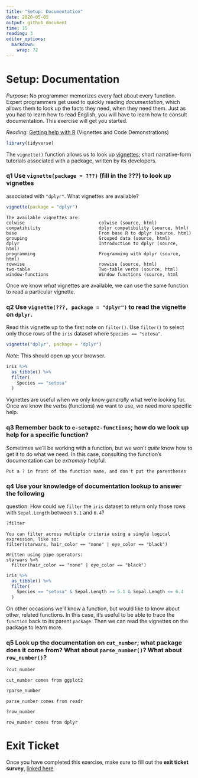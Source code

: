 ```yaml
---
title: "Setup: Documentation"
date: 2020-05-05
output: github_document
time: 15
reading: 3
editor_options: 
  markdown: 
    wrap: 72
---
```


# Setup: Documentation

*Purpose*: No programmer memorizes every fact about every function.
Expert programmers get used to quickly reading *documentation*, which
allows them to look up the facts they need, when they need them. Just as
you had to learn how to read English, you will have to learn how to
consult documentation. This exercise will get you started.

*Reading*: [Getting help with R](https://www.r-project.org/help.html)
(Vignettes and Code Demonstrations)

```r
library(tidyverse)
```

The `vignette()` function allows us to look up
[vignettes](https://stat.ethz.ch/R-manual/R-devel/library/utils/html/vignette.html);
short narrative-form tutorials associated with a package, written by its
developers.

### **q1** Use `vignette(package = ???)` (fill in the ???) to look up vignettes

associated with `"dplyr"`. What vignettes are available?

```r
vignette(package = "dplyr")
```

    The available vignettes are:
    colwise                            colwise (source, html)
    compatibility                      dplyr compatibility (source, html)
    base                               From base R to dplyr (source, html)
    grouping                           Grouped data (source, html)
    dplyr                              Introduction to dplyr (source, html)
    programming                        Programming with dplyr (source, html)
    rowwise                            rowwise (source, html)
    two-table                          Two-table verbs (source, html)
    window-functions                   Window functions (source, html

Once we know *what* vignettes are available, we can use the same
function to read a particular vignette.

### **q2** Use `vignette(???, package = "dplyr")` to read the vignette on `dplyr`.

Read this vignette up to the first note on `filter()`. Use `filter()` to
select only those rows of the `iris` dataset where
`Species == "setosa"`.

```r
vignette("dplyr", package = "dplyr")
```

*Note*: This should open up your browser.

```r
iris %>%
  as_tibble() %>%
  filter(
    Species == "setosa"
  )
```

Vignettes are useful when we only know *generally* what we're looking
for. Once we know the verbs (functions) we want to use, we need more
specific help.

### **q3** Remember back to `e-setup02-functions`; how do we look up help for a specific function?

Sometimes we'll be working with a function, but we won't *quite* know
how to get it to do what we need. In this case, consulting the
function's documentation can be *extremely* helpful.

    Put a ? in front of the function name, and don't put the parentheses

### **q4** Use your knowledge of documentation lookup to answer the following

question: How could we `filter` the `iris` dataset to return only those
rows with `Sepal.Length` between `5.1` and `6.4`?

```r
?filter
```

    You can filter across multiple criteria using a single logical expression, like so:
    filter(starwars, hair_color == "none" | eye_color == "black")

    Written using pipe operators:
    starwars %>%
      filter(hair_color == "none" | eye_color == "black")

```r

iris %>%
  as_tibble() %>%
  filter(
    Species == "setosa" & Sepal.Length >= 5.1 & Sepal.Length <= 6.4
  )
```

On other occasions we'll know a function, but would like to know about
other, related functions. In this case, it's useful to be able to trace
the `function` back to its parent `package`. Then we can read the
vignettes on the package to learn more.

### **q5** Look up the documentation on `cut_number`; what package does it come from? What about `parse_number()`? What about `row_number()`?

```r
?cut_number
```

    cut_number comes from ggplot2

```r
?parse_number
```

    parse_number comes from readr

```r
?row_number
```

    row_number comes from dplyr

<!-- include-exit-ticket -->

# Exit Ticket

<!-- -------------------------------------------------- -->

Once you have completed this exercise, make sure to fill out the **exit
ticket survey**, [linked
here](https://docs.google.com/forms/d/e/1FAIpQLSeuq2LFIwWcm05e8-JU84A3irdEL7JkXhMq5Xtoalib36LFHw/viewform?usp=pp_url&entry.693978880=e-setup03-docs-assignment.Rmd).

